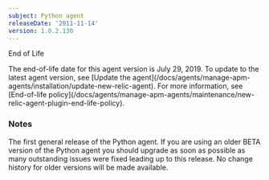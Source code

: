 ```yaml
---
subject: Python agent
releaseDate: '2011-11-14'
version: 1.0.2.130
---
```


End of Life

<Callout variant="important">
  The end-of-life date for this agent version is July 29, 2019. To update to the latest agent version, see [Update the agent](/docs/agents/manage-apm-agents/installation/update-new-relic-agent). For more information, see [End-of-life policy](/docs/agents/manage-apm-agents/maintenance/new-relic-agent-plugin-end-life-policy).
</Callout>

### Notes

The first general release of the Python agent. If you are using an older BETA version of the Python agent you should upgrade as soon as possible as many outstanding issues were fixed leading up to this release. No change history for older versions will be made available.
